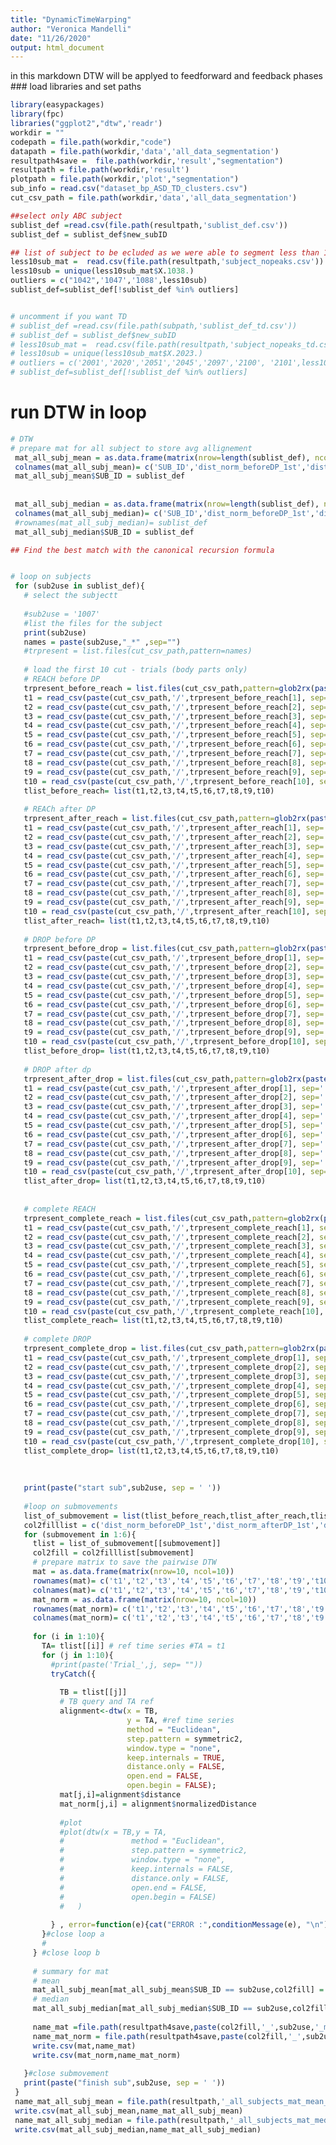 ```yaml
---
title: "DynamicTimeWarping"
author: "Veronica Mandelli"
date: "11/26/2020"
output: html_document
---
```

in this markdown DTW will be applyed to feedforward and feedback phases
### load libraries and set paths
```r
library(easypackages)
library(fpc)
libraries("ggplot2","dtw",'readr')
workdir = ""
codepath = file.path(workdir,"code")
datapath = file.path(workdir,'data','all_data_segmentation')
resultpath4save =  file.path(workdir,'result',"segmentation")
resultpath = file.path(workdir,'result')
plotpath = file.path(workdir,'plot',"segmentation")
sub_info = read.csv("dataset_bp_ASD_TD_clusters.csv")
cut_csv_path = file.path(workdir,'data','all_data_segmentation')

##select only ABC subject
sublist_def =read.csv(file.path(resultpath,'sublist_def.csv'))
sublist_def = sublist_def$new_subID

## list of subject to be ecluded as we were able to segment less than 10 trials
less10sub_mat =  read.csv(file.path(resultpath,'subject_nopeaks.csv')) 
less10sub = unique(less10sub_mat$X.1038.)
outliers = c("1042",'1047','1088',less10sub)
sublist_def=sublist_def[!sublist_def %in% outliers]


# uncomment if you want TD
# sublist_def =read.csv(file.path(subpath,'sublist_def_td.csv'))
# sublist_def = sublist_def$new_subID
# less10sub_mat =  read.csv(file.path(resultpath,'subject_nopeaks_td.csv')) 
# less10sub = unique(less10sub_mat$X.2023.)
# outliers = c('2001','2020','2051','2045','2097','2100', '2101',less10sub)
# sublist_def=sublist_def[!sublist_def %in% outliers]
```


# run DTW in loop
```r
# DTW
# prepare mat for all subject to store avg allignement 
 mat_all_subj_mean = as.data.frame(matrix(nrow=length(sublist_def), ncol=7))
 colnames(mat_all_subj_mean)= c('SUB_ID','dist_norm_beforeDP_1st','dist_norm_afterDP_1st','dist_norm_beforeDP_2nd','dist_norm_afterDP_2nd','dist_norm_REACH','dist_norm_DROP')
 mat_all_subj_mean$SUB_ID = sublist_def
 
 
 mat_all_subj_median = as.data.frame(matrix(nrow=length(sublist_def), ncol=7))
 colnames(mat_all_subj_median)= c('SUB_ID','dist_norm_beforeDP_1st','dist_norm_afterDP_1st','dist_norm_beforeDP_2nd','dist_norm_afterDP_2nd','dist_norm_REACH','dist_norm_DROP')
 #rownames(mat_all_subj_median)= sublist_def
 mat_all_subj_median$SUB_ID = sublist_def

## Find the best match with the canonical recursion formula


# loop on subjects
 for (sub2use in sublist_def){
   # select the subjectt
   
   #sub2use = '1007'
   #list the files for the subject
   print(sub2use)
   names = paste(sub2use,"_*" ,sep="")
   #trpresent = list.files(cut_csv_path,pattern=names)
   
   # load the first 10 cut - trials (body parts only)
   # REACH before DP
   trpresent_before_reach = list.files(cut_csv_path,pattern=glob2rx(paste("*",sub2use,'*','1st_beforeDP.csv',sep='')))
   t1 = read_csv(paste(cut_csv_path,'/',trpresent_before_reach[1], sep=''))[,2:13] #2:13 are columns of body parts
   t2 = read_csv(paste(cut_csv_path,'/',trpresent_before_reach[2], sep=''))[,2:13]
   t3 = read_csv(paste(cut_csv_path,'/',trpresent_before_reach[3], sep=''))[,2:13]
   t4 = read_csv(paste(cut_csv_path,'/',trpresent_before_reach[4], sep=''))[,2:13]
   t5 = read_csv(paste(cut_csv_path,'/',trpresent_before_reach[5], sep=''))[,2:13]
   t6 = read_csv(paste(cut_csv_path,'/',trpresent_before_reach[6], sep=''))[,2:13] 
   t7 = read_csv(paste(cut_csv_path,'/',trpresent_before_reach[7], sep=''))[,2:13]
   t8 = read_csv(paste(cut_csv_path,'/',trpresent_before_reach[8], sep=''))[,2:13]
   t9 = read_csv(paste(cut_csv_path,'/',trpresent_before_reach[9], sep=''))[,2:13]
   t10 = read_csv(paste(cut_csv_path,'/',trpresent_before_reach[10], sep=''))[,2:13]
   tlist_before_reach= list(t1,t2,t3,t4,t5,t6,t7,t8,t9,t10)
   
   # REACh after DP
   trpresent_after_reach = list.files(cut_csv_path,pattern=glob2rx(paste("*",sub2use,'*','1st_afterDP.csv',sep='')))
   t1 = read_csv(paste(cut_csv_path,'/',trpresent_after_reach[1], sep=''))[,2:13] #2:13 are columns of body parts
   t2 = read_csv(paste(cut_csv_path,'/',trpresent_after_reach[2], sep=''))[,2:13]
   t3 = read_csv(paste(cut_csv_path,'/',trpresent_after_reach[3], sep=''))[,2:13]
   t4 = read_csv(paste(cut_csv_path,'/',trpresent_after_reach[4], sep=''))[,2:13]
   t5 = read_csv(paste(cut_csv_path,'/',trpresent_after_reach[5], sep=''))[,2:13]
   t6 = read_csv(paste(cut_csv_path,'/',trpresent_after_reach[6], sep=''))[,2:13] 
   t7 = read_csv(paste(cut_csv_path,'/',trpresent_after_reach[7], sep=''))[,2:13]
   t8 = read_csv(paste(cut_csv_path,'/',trpresent_after_reach[8], sep=''))[,2:13]
   t9 = read_csv(paste(cut_csv_path,'/',trpresent_after_reach[9], sep=''))[,2:13]
   t10 = read_csv(paste(cut_csv_path,'/',trpresent_after_reach[10], sep=''))[,2:13]
   tlist_after_reach= list(t1,t2,t3,t4,t5,t6,t7,t8,t9,t10)
   
   # DROP before DP
   trpresent_before_drop = list.files(cut_csv_path,pattern=glob2rx(paste("*",sub2use,'*','2nd_beforeDP.csv',sep='')))
   t1 = read_csv(paste(cut_csv_path,'/',trpresent_before_drop[1], sep=''))[,2:13] #2:13 are columns of body parts
   t2 = read_csv(paste(cut_csv_path,'/',trpresent_before_drop[2], sep=''))[,2:13]
   t3 = read_csv(paste(cut_csv_path,'/',trpresent_before_drop[3], sep=''))[,2:13]
   t4 = read_csv(paste(cut_csv_path,'/',trpresent_before_drop[4], sep=''))[,2:13]
   t5 = read_csv(paste(cut_csv_path,'/',trpresent_before_drop[5], sep=''))[,2:13]
   t6 = read_csv(paste(cut_csv_path,'/',trpresent_before_drop[6], sep=''))[,2:13] 
   t7 = read_csv(paste(cut_csv_path,'/',trpresent_before_drop[7], sep=''))[,2:13]
   t8 = read_csv(paste(cut_csv_path,'/',trpresent_before_drop[8], sep=''))[,2:13]
   t9 = read_csv(paste(cut_csv_path,'/',trpresent_before_drop[9], sep=''))[,2:13]
   t10 = read_csv(paste(cut_csv_path,'/',trpresent_before_drop[10], sep=''))[,2:13]
   tlist_before_drop= list(t1,t2,t3,t4,t5,t6,t7,t8,t9,t10)
   
   # DROP after dp
   trpresent_after_drop = list.files(cut_csv_path,pattern=glob2rx(paste("*",sub2use,'*','2nd_afterDP.csv',sep='')))
   t1 = read_csv(paste(cut_csv_path,'/',trpresent_after_drop[1], sep=''))[,2:13] #2:13 are columns of body parts
   t2 = read_csv(paste(cut_csv_path,'/',trpresent_after_drop[2], sep=''))[,2:13]
   t3 = read_csv(paste(cut_csv_path,'/',trpresent_after_drop[3], sep=''))[,2:13]
   t4 = read_csv(paste(cut_csv_path,'/',trpresent_after_drop[4], sep=''))[,2:13]
   t5 = read_csv(paste(cut_csv_path,'/',trpresent_after_drop[5], sep=''))[,2:13]
   t6 = read_csv(paste(cut_csv_path,'/',trpresent_after_drop[6], sep=''))[,2:13] 
   t7 = read_csv(paste(cut_csv_path,'/',trpresent_after_drop[7], sep=''))[,2:13]
   t8 = read_csv(paste(cut_csv_path,'/',trpresent_after_drop[8], sep=''))[,2:13]
   t9 = read_csv(paste(cut_csv_path,'/',trpresent_after_drop[9], sep=''))[,2:13]
   t10 = read_csv(paste(cut_csv_path,'/',trpresent_after_drop[10], sep=''))[,2:13]
   tlist_after_drop= list(t1,t2,t3,t4,t5,t6,t7,t8,t9,t10)
   
   
   # complete REACH 
   trpresent_complete_reach = list.files(cut_csv_path,pattern=glob2rx(paste("*",sub2use,'*','REACH.csv',sep='')))
   t1 = read_csv(paste(cut_csv_path,'/',trpresent_complete_reach[1], sep=''))[,2:13] #2:13 are columns of body parts
   t2 = read_csv(paste(cut_csv_path,'/',trpresent_complete_reach[2], sep=''))[,2:13]
   t3 = read_csv(paste(cut_csv_path,'/',trpresent_complete_reach[3], sep=''))[,2:13]
   t4 = read_csv(paste(cut_csv_path,'/',trpresent_complete_reach[4], sep=''))[,2:13]
   t5 = read_csv(paste(cut_csv_path,'/',trpresent_complete_reach[5], sep=''))[,2:13]
   t6 = read_csv(paste(cut_csv_path,'/',trpresent_complete_reach[6], sep=''))[,2:13] 
   t7 = read_csv(paste(cut_csv_path,'/',trpresent_complete_reach[7], sep=''))[,2:13]
   t8 = read_csv(paste(cut_csv_path,'/',trpresent_complete_reach[8], sep=''))[,2:13]
   t9 = read_csv(paste(cut_csv_path,'/',trpresent_complete_reach[9], sep=''))[,2:13]
   t10 = read_csv(paste(cut_csv_path,'/',trpresent_complete_reach[10], sep=''))[,2:13]
   tlist_complete_reach= list(t1,t2,t3,t4,t5,t6,t7,t8,t9,t10)
   
   # complete DROP
   trpresent_complete_drop = list.files(cut_csv_path,pattern=glob2rx(paste("*",sub2use,'*','DROP.csv',sep='')))
   t1 = read_csv(paste(cut_csv_path,'/',trpresent_complete_drop[1], sep=''))[,2:13] #2:13 are columns of body parts
   t2 = read_csv(paste(cut_csv_path,'/',trpresent_complete_drop[2], sep=''))[,2:13]
   t3 = read_csv(paste(cut_csv_path,'/',trpresent_complete_drop[3], sep=''))[,2:13]
   t4 = read_csv(paste(cut_csv_path,'/',trpresent_complete_drop[4], sep=''))[,2:13]
   t5 = read_csv(paste(cut_csv_path,'/',trpresent_complete_drop[5], sep=''))[,2:13]
   t6 = read_csv(paste(cut_csv_path,'/',trpresent_complete_drop[6], sep=''))[,2:13] 
   t7 = read_csv(paste(cut_csv_path,'/',trpresent_complete_drop[7], sep=''))[,2:13]
   t8 = read_csv(paste(cut_csv_path,'/',trpresent_complete_drop[8], sep=''))[,2:13]
   t9 = read_csv(paste(cut_csv_path,'/',trpresent_complete_drop[9], sep=''))[,2:13]
   t10 = read_csv(paste(cut_csv_path,'/',trpresent_complete_drop[10], sep=''))[,2:13]
   tlist_complete_drop= list(t1,t2,t3,t4,t5,t6,t7,t8,t9,t10)
   
   
   
   print(paste("start sub",sub2use, sep = ' '))
   
   #loop on submovements
   list_of_submovement = list(tlist_before_reach,tlist_after_reach,tlist_before_drop,tlist_after_drop,tlist_complete_reach,tlist_complete_drop)
   col2filllist = c('dist_norm_beforeDP_1st','dist_norm_afterDP_1st','dist_norm_beforeDP_2nd','dist_norm_afterDP_2nd','dist_norm_REACH','dist_norm_DROP')
   for (submovement in 1:6){
     tlist = list_of_submovement[[submovement]]
     col2fill = col2filllist[submovement]
     # prepare matrix to save the pairwise DTW 
     mat = as.data.frame(matrix(nrow=10, ncol=10))
     rownames(mat)= c('t1','t2','t3','t4','t5','t6','t7','t8','t9','t10')
     colnames(mat)= c('t1','t2','t3','t4','t5','t6','t7','t8','t9','t10')
     mat_norm = as.data.frame(matrix(nrow=10, ncol=10))
     rownames(mat_norm)= c('t1','t2','t3','t4','t5','t6','t7','t8','t9','t10')
     colnames(mat_norm)= c('t1','t2','t3','t4','t5','t6','t7','t8','t9','t10')
     
     for (i in 1:10){
       TA= tlist[[i]] # ref time series #TA = t1
       for (j in 1:10){
         #print(paste('Trial_',j, sep= ""))
         tryCatch({
           
           TB = tlist[[j]]
           # TB query and TA ref
           alignment<-dtw(x = TB,
                          y = TA, #ref time series
                          method = "Euclidean",
                          step.pattern = symmetric2,
                          window.type = "none",
                          keep.internals = TRUE,
                          distance.only = FALSE,
                          open.end = FALSE,
                          open.begin = FALSE);
           mat[j,i]=alignment$distance
           mat_norm[j,i] = alignment$normalizedDistance
           
           #plot
           #plot(dtw(x = TB,y = TA,
           #               method = "Euclidean",
           #               step.pattern = symmetric2,
           #               window.type = "none",
           #               keep.internals = FALSE,
           #               distance.only = FALSE,
           #               open.end = FALSE,
           #               open.begin = FALSE) 
           #   )
           
         } , error=function(e){cat("ERROR :",conditionMessage(e), "\n")})
       }#close loop a
       # 
     } #close loop b
     
     # summary for mat
     # mean
     mat_all_subj_mean[mat_all_subj_mean$SUB_ID == sub2use,col2fill] = mean(mat_norm[lower.tri(mat_norm, diag = FALSE)])
     # median
     mat_all_subj_median[mat_all_subj_median$SUB_ID == sub2use,col2fill] = median(mat_norm[lower.tri(mat_norm, diag = FALSE)])
     
     name_mat =file.path(resultpath4save,paste(col2fill,'_',sub2use,'_mat.csv', sep=''))
     name_mat_norm = file.path(resultpath4save,paste(col2fill,'_',sub2use,'_mat_norm.csv', sep=''))
     write.csv(mat,name_mat)
     write.csv(mat_norm,name_mat_norm)
     
   }#close submovement
   print(paste("finish sub",sub2use, sep = ' ')) 
 }
 name_mat_all_subj_mean = file.path(resultpath,'_all_subjects_mat_mean_nooutlier_260123.csv')
 write.csv(mat_all_subj_mean,name_mat_all_subj_mean)
 name_mat_all_subj_median = file.path(resultpath,'_all_subjects_mat_median_nooutlier_260123.csv')
 write.csv(mat_all_subj_median,name_mat_all_subj_median)
```


